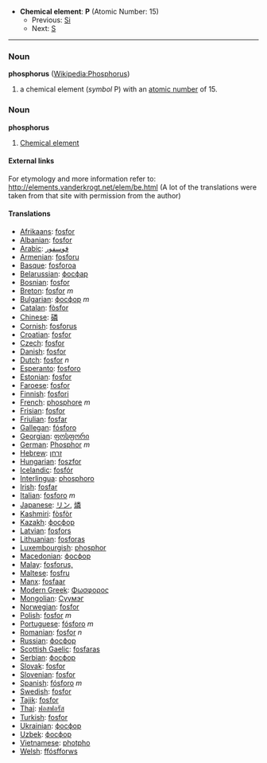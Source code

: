 *'''Chemical element''': '''P''' (Atomic Number: 15)
**Previous: [[Silicon|Si]]
**Next: [[Sulfur|S]]
----
=== Noun ===
'''phosphorus''' ([[en:Phosphorus|Wikipedia:Phosphorus]])

#a chemical element (''symbol'' P) with an [[atomic number]] of 15.

=== Noun ===
'''phosphorus'''

# [[Chemical element]]

====External links====
For etymology and more information refer to:
http://elements.vanderkrogt.net/elem/be.html
(A lot of the translations were taken from that site with permission from the author)

==== Translations ====
*[[Afrikaans]]: [[fosfor]]
*[[Albanian]]: [[fosfor]]
*[[Arabic]]: [[فوسفور]]
*[[Armenian]]: [[fosforu]]
*[[Basque]]: [[fosforoa]]
*[[Belarussian]]: [[фосфар]]
*[[Bosnian]]: [[fosfor]]
*[[Breton]]: [[fosfor]] ''m''
*[[Bulgarian]]: [[фосфор]] ''m''
*[[Catalan]]: [[fòsfor]]
*[[Chinese]]: [[磷]]
*[[Cornish]]: [[fosforus]]
*[[Croatian]]: [[fosfor]]
*[[Czech]]: [[fosfor]]
*[[Danish]]: [[fosfor]]
*[[Dutch]]: [[fosfor]] ''n''
*[[Esperanto]]: [[fosforo]]
*[[Estonian]]: [[fosfor]]
*[[Faroese]]: [[fosfor]]
*[[Finnish]]: [[fosfori]]
*[[French]]: [[phosphore]] ''m''
*[[Frisian]]: [[fosfor]]
*[[Friulian]]: [[fosfar]]
*[[Gallegan]]: [[fósforo]]
*[[Georgian]]: [[ფოსფორი]]
*[[German]]: [[Phosphor]] ''m''
*[[Hebrew]]: [[זרחן]]
*[[Hungarian]]: [[foszfor]]
*[[Icelandic]]: [[fosfór]]
*[[Interlingua]]: [[phosphoro]]
*[[Irish]]: [[fosfar]]
*[[Italian]]: [[fosforo]] ''m''
*[[Japanese]]: [[リン]], [[燐]]
*[[Kashmiri]]: [[fòsfòr]]
*[[Kazakh]]: [[фосфор]]
*[[Latvian]]: [[fosfors]]
*[[Lithuanian]]: [[fosforas]]
*[[Luxembourgish]]: [[phosphor]]
*[[Macedonian]]: [[фосфор]]
*[[Malay]]: [[fosforus,]]
*[[Maltese]]: [[fosfru]]
*[[Manx]]: [[fosfaar]]
*[[Modern Greek]]: [[Φωσφορος]] '' ''
*[[Mongolian]]: [[Сүүмэг]]
*[[Norwegian]]: [[fosfor]]
*[[Polish]]: [[fosfor]] ''m''
*[[Portuguese]]: [[fósforo]] ''m''
*[[Romanian]]: [[fosfor]] ''n''
*[[Russian]]: [[фосфор]] '' ''
*[[Scottish Gaelic]]: [[fosfaras]]
*[[Serbian]]: [[фосфор]]
*[[Slovak]]: [[fosfor]]
*[[Slovenian]]: [[fosfor]]
*[[Spanish]]: [[fósforo]] ''m''
*[[Swedish]]: [[fosfor]]
*[[Tajik]]: [[fosfor]]
*[[Thai]]: [[ฟอสฟอรัส]]
*[[Turkish]]: [[fosfor]]
*[[Ukrainian]]: [[фосфор]]
*[[Uzbek]]: [[фосфор]]
*[[Vietnamese]]: [[photpho]]
*[[Welsh]]: [[ffósfforws]]